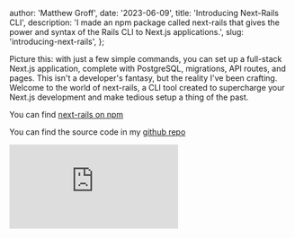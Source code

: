 
  author: 'Matthew Groff',
  date: '2023-06-09',
  title: 'Introducing Next-Rails CLI',
  description:
    'I made an npm package called next-rails that gives the power and syntax of the Rails CLI to Next.js applications.',
  slug: 'introducing-next-rails',
};


Picture this: with just a few simple commands, you can set up a full-stack Next.js application, complete with PostgreSQL, migrations, API routes, and pages. This isn't a developer's fantasy, but the reality I've been crafting. Welcome to the world of next-rails, a CLI tool created to supercharge your Next.js development and make tedious setup a thing of the past.

You can find [next-rails on npm](https://www.npmjs.com/package/next-rails)

You can find the source code in my [github repo](https://github.com/mattlgroff/next-rails)

<div style={{ position: 'relative', paddingBottom: '56.25%', height: 0, overflow: 'hidden', maxWidth: '100%' }}>
  <iframe
    style={{ position: 'absolute', top: 0, left: 0, width: '100%', height: '100%' }}
    src="https://www.youtube.com/embed/t0VIXmnk3GQ"
    frameBorder="0"
    allow="autoplay; encrypted-media"
    allowFullScreen
  />
</div>

In case the embed doesn't work here is a link to my [youtube video introducing next-rails](https://www.youtube.com/watch?v=t0VIXmnk3GQ)

## What is next-rails?
I fell in love with the migration/seed/scaffolding features of the Ruby on Rails CLI.

I wanted to bring that power and syntax to Next.js applications.

So I did.

## How do I use it?
You can use it with npx or install it globally.

```bash
npx next-rails new my-app
```

This will create a brand new Next.js application using `create-next-app` and then install a bunch of "extras" on top.

Some of the extras include:
* typescript
* eslint
* prettier
* tailwindcss
* `shadcn` compatibility
* postgresql support
* a fork of `knex` for migrations and seeds and query building
* Dockerfiles for development, with a `docker-compose.yml` to instantly spin up a Next.js development environment with postgresql (including PGVector support!)

After you've created your app is where the fun really begins. You can use the `next-rails` CLI to scaffold out a full-stack CRUD (Create Read Update Delete) application with:
* Database Migrations (src/db/migrations)
* API Routes (src/pages/api/yourmodel)
* Page Routes (src/pages/yourmodel)
* Model - TypeScript interface (src/db/models/yourmodel)

Just like in Rails, your model name should be PascalCase and singular. The CLI will automatically pluralize it for you, the same way that Rails does.

```bash
# From the 'my-app' directory
npx next-rails generate scaffold User name:string age:integer

# You can use g for short
npx next-rails g scaffold Todo title:string completed:boolean user:references

# Migrate your changes to the database
npx next-rails db:migrate
```

## What's next?
For now I'm going to keep using this in my own projects and see how it goes. I'm sure there are bugs and I'm sure there are features that I haven't thought of yet. Please file an issue on GitHub with feature requests or bug reports. Also definitely contribute if you know how! I don't pay as much attention to making the front-end as pretty as I'd like, but the bones are there for someone to contribute to the page templates and make the apps scaffolded with `next-rails` to look gorgeous too.

That's all for now! Thanks for reading and I hope you enjoy using `next-rails` as much as I do!

If you found this post helpful, feel free to connect with me on [LinkedIn](https://www.linkedin.com/in/mattgroff/). Please let me know if you have any questions or feedback!